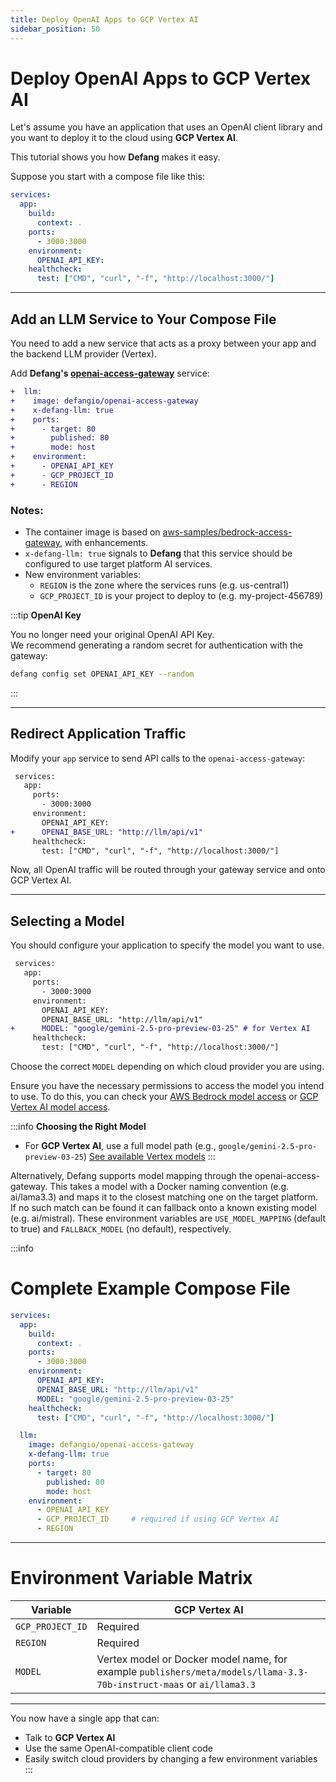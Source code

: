 ```yaml
---
title: Deploy OpenAI Apps to GCP Vertex AI
sidebar_position: 50
---
```


# Deploy OpenAI Apps to GCP Vertex AI

Let's assume you have an application that uses an OpenAI client library and you want to deploy it to the cloud using **GCP Vertex AI**.

This tutorial shows you how **Defang** makes it easy.

Suppose you start with a compose file like this:

```yaml
services:
  app:
    build:
      context: .
    ports:
      - 3000:3000
    environment:
      OPENAI_API_KEY:
    healthcheck:
      test: ["CMD", "curl", "-f", "http://localhost:3000/"]
```

---

## Add an LLM Service to Your Compose File

You need to add a new service that acts as a proxy between your app and the backend LLM provider (Vertex).

Add **Defang's [openai-access-gateway](https://github.com/DefangLabs/openai-access-gateway)** service:

```diff
+  llm:
+    image: defangio/openai-access-gateway
+    x-defang-llm: true
+    ports:
+      - target: 80
+        published: 80
+        mode: host
+    environment:
+      - OPENAI_API_KEY
+      - GCP_PROJECT_ID
+      - REGION
```

### Notes:

- The container image is based on [aws-samples/bedrock-access-gateway](https://github.com/aws-samples/bedrock-access-gateway), with enhancements.
- `x-defang-llm: true` signals to **Defang** that this service should be configured to use target platform AI services.
- New environment variables:
  - `REGION` is the zone where the services runs (e.g. us-central1)
  - `GCP_PROJECT_ID` is your project to deploy to (e.g. my-project-456789)

:::tip
**OpenAI Key**

You no longer need your original OpenAI API Key.  
We recommend generating a random secret for authentication with the gateway:

```bash
defang config set OPENAI_API_KEY --random
```
:::

---

## Redirect Application Traffic

Modify your `app` service to send API calls to the `openai-access-gateway`:

```diff
 services:
   app:
     ports:
       - 3000:3000
     environment:
       OPENAI_API_KEY:
+      OPENAI_BASE_URL: "http://llm/api/v1"
     healthcheck:
       test: ["CMD", "curl", "-f", "http://localhost:3000/"]
```

Now, all OpenAI traffic will be routed through your gateway service and onto GCP Vertex AI.

---

## Selecting a Model

You should configure your application to specify the model you want to use.

```diff
 services:
   app:
     ports:
       - 3000:3000
     environment:
       OPENAI_API_KEY:
       OPENAI_BASE_URL: "http://llm/api/v1"
+      MODEL: "google/gemini-2.5-pro-preview-03-25" # for Vertex AI
     healthcheck:
       test: ["CMD", "curl", "-f", "http://localhost:3000/"]
```

Choose the correct `MODEL` depending on which cloud provider you are using.

Ensure you have the necessary permissions to access the model you intend to use. 
To do this, you can check your [AWS Bedrock model access](https://docs.aws.amazon.com/bedrock/latest/userguide/model-access-modify.html) or [GCP Vertex AI model access](https://cloud.google.com/vertex-ai/generative-ai/docs/control-model-access).

:::info
**Choosing the Right Model**

- For **GCP Vertex AI**, use a full model path (e.g., `google/gemini-2.5-pro-preview-03-25`) [See available Vertex models](https://cloud.google.com/vertex-ai/generative-ai/docs/multimodal/call-vertex-using-openai-library#client-setup)
:::

Alternatively, Defang supports model mapping through the openai-access-gateway. This takes a model with a Docker naming convention (e.g. ai/lama3.3) and maps it to
the closest matching one on the target platform. If no such match can be found it can fallback onto a known existing model (e.g. ai/mistral). These environment
variables are `USE_MODEL_MAPPING` (default to true) and `FALLBACK_MODEL` (no default), respectively.


:::info
# Complete Example Compose File

```yaml
services:
  app:
    build:
      context: .
    ports:
      - 3000:3000
    environment:
      OPENAI_API_KEY:
      OPENAI_BASE_URL: "http://llm/api/v1"
      MODEL: "google/gemini-2.5-pro-preview-03-25"
    healthcheck:
      test: ["CMD", "curl", "-f", "http://localhost:3000/"]

  llm:
    image: defangio/openai-access-gateway
    x-defang-llm: true
    ports:
      - target: 80
        published: 80
        mode: host
    environment:
      - OPENAI_API_KEY
      - GCP_PROJECT_ID     # required if using GCP Vertex AI
      - REGION
```

---

# Environment Variable Matrix

| Variable           | GCP Vertex AI |
|--------------------|---------------|
| `GCP_PROJECT_ID`    | Required      |
| `REGION`            | Required      |
| `MODEL`             | Vertex model or Docker model name, for example `publishers/meta/models/llama-3.3-70b-instruct-maas` or `ai/llama3.3` |

---

You now have a single app that can:

- Talk to **GCP Vertex AI**
- Use the same OpenAI-compatible client code
- Easily switch cloud providers by changing a few environment variables
:::

